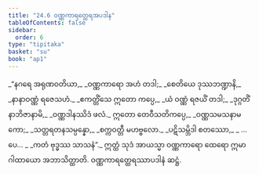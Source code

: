 ```yaml
---
title: "24.6 ဝဏ္ဏကာရတ္ထေရအပဒါန"
tableOfContents: false
sidebar:
  order: 6
type: "tipitaka"
basket: "su"
book: "ap1"
---
```



<DynamicBreadcrumb />

<Division number="23" book="ap1" e="ch" v="20" p="247">

<Paragraph number="3005" type="verses" book="ap1">
_“နဂရေ အရုဏဝတိယာ,_  
_ဝဏ္ဏကာရော အဟံ တဒါ;_  
_စေတိယေ ဒုဿဘဏ္ဍာနိ,_  
_နာနာဝဏ္ဏံ ရဇေသဟံ._  

</Paragraph>

</Division>
<Division number="24" book="ap1" e="ch" v="20" p="247">

<Paragraph number="3006" type="verses" book="ap1">
_ဧကတ္တိံသေ ဣတော ကပ္ပေ,_  
_ယံ ဝဏ္ဏံ ရဇယိံ တဒါ;_  
_ဒုဂ္ဂတိံ နာဘိဇာနာမိ,_  
_ဝဏ္ဏဒါနဿိဒံ ဖလံ._  

</Paragraph>

</Division>
<Division number="25" book="ap1" e="ch" v="20" p="247">

<Paragraph number="3007" type="verses" book="ap1">
ဣတော တေဝီသတိကပ္ပေ,_  
_ဝဏ္ဏသမသနာမကော;_  
_သတ္တရတနသမ္ပန္နော,_  
_စက္ကဝတ္တီ မဟဗ္ဗလော._  

</Paragraph>

</Division>
<Division number="26" book="ap1" e="ch" v="20" p="247">

<Paragraph number="3008" type="verses" book="ap1">
_ပဋိသမ္ဘိဒါ စတဿော,_  
_ …ပေ… _  
_ကတံ ဗုဒ္ဓဿ သာသနံ”._  

</Paragraph>

<Paragraph number="3009" book="ap1">
ဣတ္ထံ သုဒံ အာယသ္မာ ဝဏ္ဏကာရော ထေရော ဣမာ ဂါထာယော အဘာသိတ္ထာတိ.

</Paragraph>
</Division>

<Paragraph number="3010" type="center" book="ap1">
ဝဏ္ဏကာရတ္ထေရဿာပဒါနံ ဆဋ္ဌံ.
</Paragraph>
